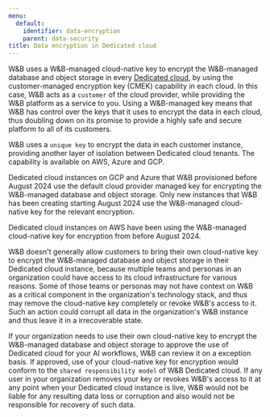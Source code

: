 ```yaml
---
menu:
  default:
    identifier: data-encryption
    parent: data-security
title: Data encryption in Dedicated cloud
---
```


W&B uses a W&B-managed cloud-native key to encrypt the W&B-managed database and object storage in every [Dedicated cloud](/platform/hosting/hosting-options/dedicated_cloud), by using the customer-managed encryption key (CMEK) capability in each cloud. In this case, W&B acts as a `customer` of the cloud provider, while providing the W&B platform as a service to you. Using a W&B-managed key means that W&B has control over the keys that it uses to encrypt the data in each cloud, thus doubling down on its promise to provide a highly safe and secure platform to all of its customers.

W&B uses a `unique key` to encrypt the data in each customer instance, providing another layer of isolation between Dedicated cloud tenants. The capability is available on AWS, Azure and GCP.

<Note>
Dedicated cloud instances on GCP and Azure that W&B provisioned before August 2024 use the default cloud provider managed key for encrypting the W&B-managed database and object storage. Only new instances that W&B has been creating starting August 2024 use the W&B-managed cloud-native key for the relevant encryption.

Dedicated cloud instances on AWS have been using the W&B-managed cloud-native key for encryption from before August 2024.
</Note>

W&B doesn't generally allow customers to bring their own cloud-native key to encrypt the W&B-managed database and object storage in their Dedicated cloud instance, because multiple teams and personas in an organization could have access to its cloud infrastructure for various reasons. Some of those teams or personas may not have context on W&B as a critical component in the organization's technology stack, and thus may remove the cloud-native key completely or revoke W&B's access to it. Such an action could corrupt all data in the organization's W&B instance and thus leave it in a irrecoverable state.

If your organization needs to use their own cloud-native key to encrypt the W&B-managed database and object storage to approve the use of Dedicated cloud for your AI workflows, W&B can review it on a exception basis. If approved, use of your cloud-native key for encryption would conform to the `shared responsibility model` of W&B Dedicated cloud. If any user in your organization removes your key or revokes W&B's access to it at any point when your Dedicated cloud instance is live, W&B would not be liable for any resulting data loss or corruption and also would not be responsible for recovery of such data.